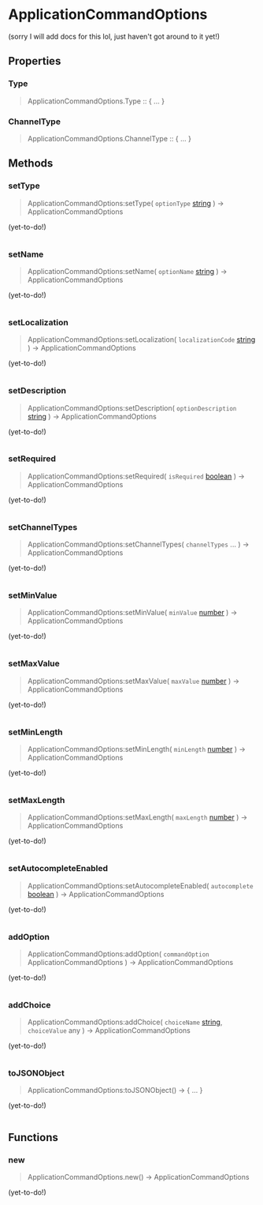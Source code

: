 [//]: # (This file was automatically compiled through the Generator luau code under this repository)
[//]: # (if you want to edit the documentation of discord-luau, please write changes)
[//]: # (to the discord-luau repository itself, we extract the comments from discord-luau and translate)
[//]: # (them into markdown files that Nextra can interpret!)

[//]: # (----- NEXTRA COMPONENTS IMPORT ----- )


[//]: # (----- DOCUMENT HEADER ----- )

# ApplicationCommandOptions

(sorry I will add docs for this lol, just haven't got around to it yet!)

[//]: # (----- DOCUMENT PROPERTIES ----- )

## Properties

### Type

> ApplicationCommandOptions.Type :: \{ ... }
### ChannelType

> ApplicationCommandOptions.ChannelType :: \{ ... }

[//]: # (----- DOCUMENT METHODS ----- )

## Methods

### setType

> ApplicationCommandOptions:setType( `optionType` [string](https://www.lua.org/pil/2.4.html) ) ->  ApplicationCommandOptions 

(yet-to-do!)

```lua

```
### setName

> ApplicationCommandOptions:setName( `optionName` [string](https://www.lua.org/pil/2.4.html) ) ->  ApplicationCommandOptions 

(yet-to-do!)

```lua

```
### setLocalization

> ApplicationCommandOptions:setLocalization( `localizationCode` [string](https://www.lua.org/pil/2.4.html) ) ->  ApplicationCommandOptions 

(yet-to-do!)

```lua

```
### setDescription

> ApplicationCommandOptions:setDescription( `optionDescription` [string](https://www.lua.org/pil/2.4.html) ) ->  ApplicationCommandOptions 

(yet-to-do!)

```lua

```
### setRequired

> ApplicationCommandOptions:setRequired( `isRequired` [boolean](https://www.lua.org/pil/2.2.html) ) ->  ApplicationCommandOptions 

(yet-to-do!)

```lua

```
### setChannelTypes

> ApplicationCommandOptions:setChannelTypes( `channelTypes` ... ) ->  ApplicationCommandOptions 

(yet-to-do!)

```lua

```
### setMinValue

> ApplicationCommandOptions:setMinValue( `minValue` [number](https://www.lua.org/pil/2.3.html) ) ->  ApplicationCommandOptions 

(yet-to-do!)

```lua

```
### setMaxValue

> ApplicationCommandOptions:setMaxValue( `maxValue` [number](https://www.lua.org/pil/2.3.html) ) ->  ApplicationCommandOptions 

(yet-to-do!)

```lua

```
### setMinLength

> ApplicationCommandOptions:setMinLength( `minLength` [number](https://www.lua.org/pil/2.3.html) ) ->  ApplicationCommandOptions 

(yet-to-do!)

```lua

```
### setMaxLength

> ApplicationCommandOptions:setMaxLength( `maxLength` [number](https://www.lua.org/pil/2.3.html) ) ->  ApplicationCommandOptions 

(yet-to-do!)

```lua

```
### setAutocompleteEnabled

> ApplicationCommandOptions:setAutocompleteEnabled( `autocomplete` [boolean](https://www.lua.org/pil/2.2.html) ) ->  ApplicationCommandOptions 

(yet-to-do!)

```lua

```
### addOption

> ApplicationCommandOptions:addOption( `commandOption` ApplicationCommandOptions ) ->  ApplicationCommandOptions 

(yet-to-do!)

```lua

```
### addChoice

> ApplicationCommandOptions:addChoice( `choiceName` [string](https://www.lua.org/pil/2.4.html), `choiceValue` any ) ->  ApplicationCommandOptions 

(yet-to-do!)

```lua

```
### toJSONObject

> ApplicationCommandOptions:toJSONObject() ->  \{ ... } 

(yet-to-do!)

```lua

```

[//]: # (----- DOCUMENT FUNCTIONS ----- )

## Functions

### new

> ApplicationCommandOptions.new() ->  ApplicationCommandOptions 

(yet-to-do!)

```lua

```

